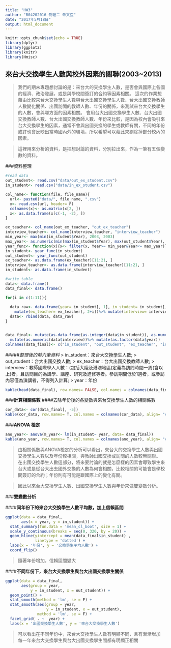 ```yaml
---
title: "HW3"
author: "B04202016 物理二 朱文亞"
date: "2017年5月18日"
output: html_document
---
```


```r
knitr::opts_chunk$set(echo = TRUE)
library(dplyr)
library(ggplot2)
library(knitr)
library(Hmisc)

```

## **來台大交換學生人數與校外因素的關聯(2003~2013)**

> 我們的期末專題想討論的是：來台大的交換學生人數，是否會與國際上各國的經濟、政治發展，或是與學校間簽訂的合約等因素相關。
> 這次的作業想藉由比較來台大交換學生人數與台大出國交換學生人數、台大出國交換教師人數變化關係、出國訪問的教師人數、年份的關係，來測試來台大交換學生的人數，會與哪方面的因素相關。
> 會用台大出國交換學生人數、台大出國交換教師人數、台大出國交換教師人數、年份來比較，是因為校內會吸引來台大交換學生的因素，通常不會與出國交換的學生或教師有關，不同的年份或許也會反映出當時國內外的環境，所以希望可以藉此來剔除掉部分校內的因素。

> 這裡用來分析的資料，是把想討論的資料，分別拉出來，作為一筆有五個變數的資料。

###資料整理

```r
#read data
out_student<- read.csv("data/out_ex_student.csv")
in_student<- read.csv("data/in_ex_student.csv")

col_name<- function(file, file_name){
  url<- paste0("data/", file_name, ".csv")
  x<- read.csv(url, header= F)
  colnames(x)<- as.matrix(x[2, ])
  x<- as.data.frame(x[c(-1, -2), ])
}

ex_teacher<- col_name(out_ex_teacher, "out_ex_teacher")
interview_teacher<- col_name(interview_teacher, "interview_teacher")
min_year<- max(min(in_student$Year), 2003, 2003)
max_year<- as.numeric(min(max(in_student$Year), max(out_student$Year), max(as.matrix(ex_teacher$Year))))
year_func<- function(x){x<- filter(x, Year>= min_year&Year<= max_year)}
in_student<- year_func(in_student)
out_student<- year_func(out_student)
ex_teacher<- as.data.frame(ex_teacher)[11:21, ]
interview_teacher<- as.data.frame(interview_teacher)[11:21, ]
in_student<- as.data.frame(in_student)

#write table
data<- data.frame()
data_final<- data.frame()

for(i in c(1:11)){
  
  data_raw<- data.frame(year= in_student[, 1], in_student= in_student[, 2+i])%>% mutate(out_student= out_student[, 2+i])%>%
    mutate(ex_teacher= ex_teacher[, 2+i])%>% mutate(interview= interview_teacher[, 2+i])
  data<- rbind(data, data_raw)
}


data_final<- mutate(as.data.frame(as.integer(data$in_student)), as.numeric(data$out_student))%>%mutate(as.numeric(data$ex_teacher))%>%
  mutate(as.numeric(data$interview))%>% mutate(as.factor(data$year))
colnames(data_final)<- c("in_student", "out_student", "ex_teacher", "interview", "year")

```


#####*整理後的前六筆資料*
> in_student：來台大交換學生人數;
> out_student：台大出國交換人數;
> ex_teacher：台大出國交換教師人數;
> interview：教師國際學人人數：(包括大陸及港澳地區)定義為訪問時間一周(含以上)者，且訪問目的為講學、講座、研究及進修等者。參訪期間低於1週者，或參訪內容僅為演講者，不得列入計算;
> year：年份


```r
kable(head(data_final), row.names= FALSE, col.names = colnames(data_final), align= "c")
```


###**計算相關係數**
####去除年份後的各變數與來台交換學生人數的相關係數


```r
cor_data<- cor(data_final[, -5])
kable(cor_data, row.names= T, col.names = colnames(cor_data), align= "c")
```


###**ANOVA 檢定**

```r
ano_year<- anova(m_year<- lm(in_student~ year, data= data_final))
kable(ano_year, row.names= T, col.names = colnames(ano_year), align= "c")
```

> 由相關係數與ANOVA檢定的分析可以看出，來台大的交換學生人數與出國交換學生人數以及年份較相關，與教師出國交換或訪問的人數較無關聯。
> 在出國交換學生人數這部分，將來要討論的就是怎麼樣的因素會導致學生來台大或是從台大出去國外交換的人數為何會相關，比較相關的可能會是學校間簽訂的合約；年份則有可能是跟國際上的變化有關。

> 因此以來台大交換學生人數、出國交換學生人數與年份來做雙變數分析。

###**雙變數分析**

####**同年份下的來台大交換學生人數平均數，加上信賴區間**

```r
ggplot(data = data_final, 
       aes(x = year, y = in_student)) +
  stat_summary(fun.data = 'mean_cl_boot', size = 1) +
  scale_y_continuous(breaks = seq(0, 320, by = 20)) +
  geom_hline(yintercept = mean(data_final$in_student) , 
             linetype = 'dotted') +
  labs(x = '年份', y = '交換學生平均人數') +
  coord_flip()
```


> 隨著年份增加，信賴區間變大


####**不同年份下，來台大交換學生與台大出國交換學生關係**


```r

ggplot(data = data_final, 
       aes(group = year, 
           y = in_student, x = out_student)) +
  geom_point() +
  stat_smooth(method = 'lm', se = F) +
  stat_smooth(aes(group = year, 
                  y = in_student, x = out_student), 
              method = 'lm', se = F) + 
  facet_grid( . ~  year) +
  labs(x = '出國交換學生人數', y = '來台大交換學生人數')
```


> 可以看出在不同年份中，來台大交換學生人數有明顯不同，且有漸漸增加
> 每一年來台大交換學生與台大出國交換學生間都有明顯正相關

